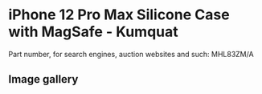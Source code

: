 
# iPhone 12 Pro Max Silicone Case with MagSafe - Kumquat

Part number, for search engines, auction websites and such: MHL83ZM/A

## Image gallery

<div style={{ width: '100%', maxWidth: '768px' }}>
<GalleryComponent
    images={[
      {
        original: "/everysource/MHL83.webp",
        thumbnail: "/everypreview/MHL83.webp",
      },
      {
        original: "/everysource/MHL83_AV1.webp",
        thumbnail: "/everypreview/MHL83_AV1.webp",
      },
      {
        original: "/everysource/MHL83_AV2.webp",
        thumbnail: "/everypreview/MHL83_AV2.webp",
      },
      {
        original: "/everysource/MHL83_AV3.webp",
        thumbnail: "/everypreview/MHL83_AV3.webp",
      }
    ]}
  />
</div>